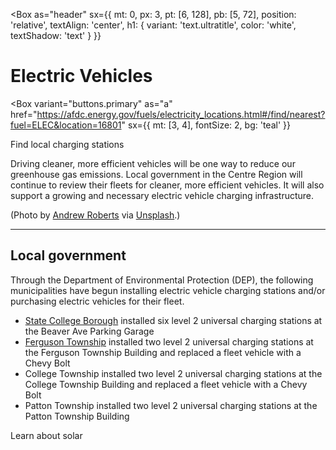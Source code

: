 
<Box
  as="header"
  sx={{
    mt: 0,
    px: 3,
    pt: [6, 128],
    pb: [5, 72],
    position: 'relative',
    textAlign: 'center',
    h1: {
      variant: 'text.ultratitle',
      color: 'white',
      textShadow: 'text'
    }
  }}
>
<BGImg
  width={1950}
  height={1300}
  alt="Electric car plugged in on the side of a sunny downtown street"
  src="/content/electric_vehicles.jpg"
  gradient="rgba(0,0,0,0.125), rgba(0,0,0,0.25)"
/>

# Electric Vehicles

<Box
  variant="buttons.primary"
  as="a"
  href="https://afdc.energy.gov/fuels/electricity_locations.html#/find/nearest?fuel=ELEC&location=16801"
  sx={{ mt: [3, 4], fontSize: 2, bg: 'teal' }}
>
  <GeoFill />
  Find local charging stations
</Box>
</Box>

<Story title="Electric Vehicles" color="teal">

Driving cleaner, more efficient vehicles will be one way to reduce our greenhouse gas emissions. Local government in the Centre Region will continue to review their fleets for cleaner, more efficient vehicles. It will also support a growing and necessary electric vehicle charging infrastructure.

(Photo by [Andrew Roberts](https://unsplash.com/@studiodenley?utm_source=unsplash&utm_medium=referral&utm_content=creditCopyText) via [Unsplash](https://unsplash.com/s/photos/electric-car?utm_source=unsplash&utm_medium=referral&utm_content=creditCopyText).)

---

## Local government <Diagram3 />

Through the Department of Environmental Protection (DEP), the following municipalities have begun installing electric vehicle charging stations and/or purchasing electric vehicles for their fleet.

- [State College Borough](https://www.statecollege.com/news/local-news/electric-vehicle-charging-stations-added-to-beaver-avenue-garage,1480787/) installed six level 2 universal charging stations at the Beaver Ave Parking Garage
- [Ferguson Township](https://www.twp.ferguson.pa.us/home/news/new-electric-vehicle-charging-station-installed-0) installed two level 2 universal charging stations at the Ferguson Township Building and replaced a fleet vehicle with a Chevy Bolt
- College Township installed two level 2 universal charging stations at the College Township Building and replaced a fleet vehicle with a Chevy Bolt
- Patton Township installed two level 2 universal charging stations at the Patton Township Building

<NavCard color="yellow" to="/solar" icon={Sun}>
  Learn about solar
</NavCard>
</Story>
